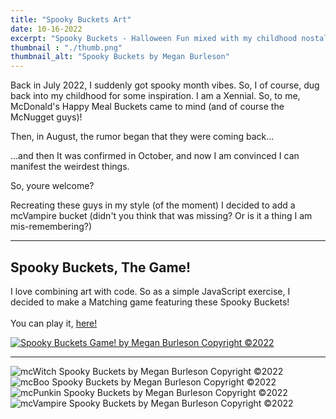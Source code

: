 ```yaml
---
title: "Spooky Buckets Art"
date: 10-16-2022
excerpt: "Spooky Buckets - Halloween Fun mixed with my childhood nostaligia. Back in July 2022, I suddenly got spooky month vibes. So, I of course, dug back into my childhood for some inspiration."
thumbnail : "./thumb.png"
thumbnail_alt: "Spooky Buckets by Megan Burleson"
---
```



<p>Back in July 2022, I suddenly got spooky month vibes. So, I of course, dug back into my childhood for some inspiration.
I am a Xennial. So, to me, McDonald's Happy Meal Buckets came to mind (and of course the McNugget guys)!</p>

<p>Then, in August, the rumor began that they were coming back...</p>

<p>...and then It was confirmed in October, and now I am convinced I can manifest the weirdest things.</p>

<p>So, youre welcome?</p>

<p>Recreating these guys in my style (of the moment) I decided to add a mcVampire bucket (didn't you think that was missing? Or is it a thing I am mis-remembering?)</p>

<hr/>

<h2>Spooky Buckets, The Game!</h2>
<section className={portfolioStyles.spookyGame}>
<p>I love combining art with code. So as a simple JavaScript exercise, I decided to make a Matching game featuring these Spooky Buckets! <br/><br/>
You can play it, <a href="https://mburleson.github.io/spooky-memory-game/" title="Spooky Memory Game!">here!</a></p>
<a href="https://mburleson.github.io/spooky-memory-game/" title="Spooky Memory Game!"><img src={spookyGame} alt="Spooky Buckets Game! by Megan Burleson Copyright ©2022"/></a>
</section>

<hr/>

<section className={portfolioStyles.gallery}>
   <div className={portfolioStyles.galleryItem}>
    <img src={spookyBuckets1} alt="mcWitch Spooky Buckets by Megan Burleson Copyright ©2022"/>
  </div>
   <div className={portfolioStyles.galleryItem}>
    <img src={spookyBuckets2} alt="mcBoo Spooky Buckets by Megan Burleson Copyright ©2022"/>
  </div>
  </section>

  <section className={portfolioStyles.gallery}>
  <div className={portfolioStyles.galleryItem}>
    <img src={spookyBuckets3} alt="mcPunkin Spooky Buckets by Megan Burleson Copyright ©2022"/>
  </div>
   <div className={portfolioStyles.galleryItem}>
    <img src={spookyBuckets4} alt="mcVampire Spooky Buckets by Megan Burleson Copyright ©2022"/>
  </div>
</section>


